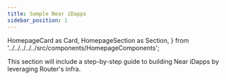 ```yaml
---
title: Sample Near iDapps
sidebar_position: 1
---
```


  HomepageCard as Card,
  HomepageSection as Section,
} from '../../../../../src/components/HomepageComponents';

This section will include a step-by-step guide to building Near iDapps by leveraging Router's infra.


  <Section>
  <Card
  title="Cross-chain Ping Pong"
  description="Create a ping pong iDapp which can send message from one chain to another along with receiving an acknowledgement of the message."
  to="ping-pong"
  />
  </Section>
